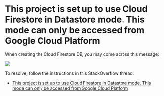 # This project is set up to use Cloud Firestore in Datastore mode. This mode can only be accessed from Google Cloud Platform

When creating the Cloud Firestore DB, you may come across this message:

![](images/cloud-firestore-datastore.png)

To resolve, follow the instructions in this StackOverflow thread:

- [This project is set up to use Cloud Firestore in Datastore mode. This mode can only be accessed from Google Cloud Platform](https://stackoverflow.com/questions/63007860/this-project-is-set-up-to-use-cloud-firestore-in-datastore-mode-this-mode-can-o)

